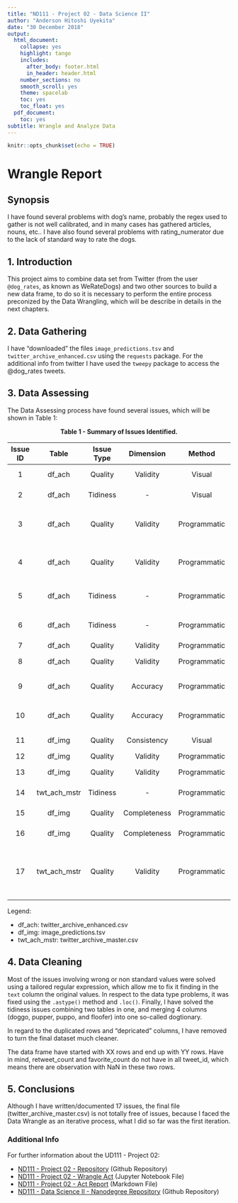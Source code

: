 ```yaml
---
title: "ND111 - Project 02 - Data Science II"
author: "Anderson Hitoshi Uyekita"
date: "30 December 2018"
output:
  html_document:
    collapse: yes
    highlight: tango
    includes:
      after_body: footer.html
      in_header: header.html
    number_sections: no
    smooth_scroll: yes
    theme: spacelab
    toc: yes
    toc_float: yes
  pdf_document:
    toc: yes
subtitle: Wrangle and Analyze Data
---
```


```r
knitr::opts_chunk$set(echo = TRUE)
```

# Wrangle Report

## Synopsis

I have found several problems with dog's name, probably the regex used to gather is not well calibrated, and in many cases has gathered articles, nouns, etc.. I have also found several problems with rating_numerator due to the lack of standard way to rate the dogs.


## 1. Introduction

This project aims to combine data set from Twitter (from the user `@dog_rates`, as known as WeRateDogs) and two other sources to build a new data frame, to do so it is necessary to perform the entire process preconized by the Data Wrangling, which will be describe in details in the next chapters.

## 2. Data Gathering

I have "downloaded" the files `image_predictions.tsv` and `twitter_archive_enhanced.csv` using the `requests` package. For the additional info from twitter I have used the `tweepy` package to access the @dog_rates tweets.

## 3. Data Assessing

The Data Assessing process have found several issues, which will be shown in Table 1:

<center><strong>Table 1 - Summary of Issues Identified.</strong></center>

|Issue ID|Table|Issue Type|Dimension|Method|Column|Description|
|:---:|:--:|:---:|:---:|:----:|:----:|:--------------------------------:|
|1|df_ach|Quality|Validity|Visual|name|Invalid names or non-standard names.|
|2|df_ach|Tidiness|-|Visual|source|HTML tags, URL, and content in a single column.|
|3|df_ach|Quality|Validity|Programmatic|rating_numerator|Invalid ratings. Value varies from 1776 to 0.<br>Data Strucutre must be converted from `int` to `float`.|
|4|df_ach|Quality|Validity|Programmatic|rating_denominator|Invalid denominator, I expected a fixed base.<br>Data Strucutre must be converted from `int` to `float`.|
|5|df_ach|Tidiness|-|Programmatic|doggo, floofer, pupper, and puppo|This is a categorical variable and could be combine into one column.|
|6|df_ach|Tidiness|-|Programmatic|text|There are two information in a single column. Split the text from the URL.|
|7|df_ach|Quality|Validity|Programmatic|timestamp|Converted to date.|
|8|df_ach|Quality|Validity|Programmatic|tweet_id|Following the example of zip code, it must be string.|
|9|df_ach|Quality|Accuracy|Programmatic|retweeted_status_id|The same dog could be recorded twice or more in cases of retweets.|
|10|df_ach|Quality|Accuracy|Programmatic|in_reply_to_status_id|The same dog could be recorded twice or more in cases of reply.|
|11|df_img|Quality|Consistency|Visual|p1, p2, and p3|Dog's breed is not standardized.|
|12|df_img|Quality|Validity|Programmatic|tweet_id|Convert it to string.|
|13|df_img|Quality|Validity|Programmatic|jpg_url|Duplicated images and consequently double entry.|
|14|twt_ach_mstr|Tidiness|-|Programmatic|-|Merging these two tables (`df_ach` and `df_img`) into one.|
|15|df_img|Quality|Completeness|Programmatic|"retweet count"|Gather additional info in `tweet_json.txt` file.|
|16|df_img|Quality|Completeness|Programmatic|"favorite count"|Gather additional info in `tweet_json.txt` file.|
|17|twt_ach_mstr|Quality|Validity|Programmatic|"many columns"|Remove `in_reply_to_status_id`, `in_reply_to_user_id`, `retweeted_status_timestamp`, `retweeted_status_id`, and `retweeted_status_user_id`.

Legend:

* df_ach: twitter_archive_enhanced.csv
* df_img: image_predictions.tsv
* twt_ach_mstr: twitter_archive_master.csv

## 4. Data Cleaning

Most of the issues involving wrong or non standard values were solved using a tailored regular expression, which allow me to fix it finding in the `text` column the original values. In respect to the data type problems, it was fixed using the `.astype()` method and `.loc()`. Finally, I have solved the tidiness issues combining two tables in one, and merging 4 columns (doggo, pupper, puppo, and floofer) into one so-called dogtionary.

In regard to the duplicated rows and "depricated" columns, I have removed to turn the final dataset much cleaner.

The data frame have started with XX rows and end up with YY rows. Have in mind, retweet_count and favorite_count do not have in all tweet_id, which means there are observation with NaN in these two rows.

## 5. Conclusions

Although I have written/documented 17 issues, the final file (twitter_archive_master.csv) is not totally free of issues, because I faced the Data Wrangle as an iterative process, what I did so far was the first iteration.

### Additional Info

For further information about the UD111 - Project 02:

* [ND111 - Project 02 - Repository][url_4] (Github Repository)
* [ND111 - Project 02 - Wrangle Act][url_2] (Jupyter Notebook File)
* [ND111 - Project 02 - Act Report][url_3] (Markdown File)
* [ND111 - Data Science II - Nanodegree Repository][url_1] (Github Repository)

[url_1]: https://github.com/AndersonUyekita/ND111_data_science_foundations_02
[url_2]: https://github.com/AndersonUyekita/ND111_data_science_foundations_02/blob/master/03-Chapter03/00-Project_02/nd111_udacity_project_02.ipynb
[url_3]: ads
[url_4]: https://github.com/AndersonUyekita/ND111_data_science_foundations_02/tree/master/03-Chapter03/00-Project_02


